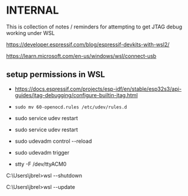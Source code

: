 
# INTERNAL

This is collection of notes / reminders for attempting to get JTAG debug working under WSL


https://developer.espressif.com/blog/espressif-devkits-with-wsl2/


https://learn.microsoft.com/en-us/windows/wsl/connect-usb

## setup permissions in WSL 
  - https://docs.espressif.com/projects/esp-idf/en/stable/esp32s3/api-guides/jtag-debugging/configure-builtin-jtag.html
  - ```sudo mv 60-openocd.rules /etc/udev/rules.d```
  - sudo service udev restart
  - sudo service udev restart
  - sudo udevadm control --reload
  - sudo udevadm trigger

- stty -F /dev/ttyACM0


C:\Users\jbrel>wsl --shutdown

C:\Users\jbrel>wsl --update
